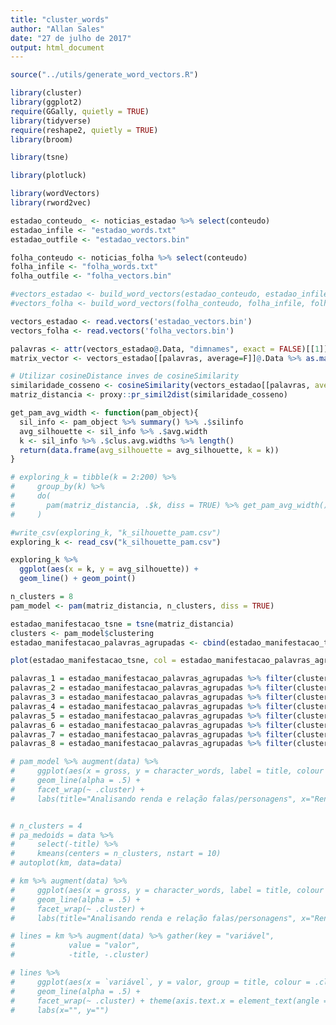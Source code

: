 ```yaml
---
title: "cluster_words"
author: "Allan Sales"
date: "27 de julho de 2017"
output: html_document
---
```


```r
source("../utils/generate_word_vectors.R")

library(cluster)
library(ggplot2)
require(GGally, quietly = TRUE)
library(tidyverse)
require(reshape2, quietly = TRUE)
library(broom)

library(tsne)

library(plotluck)

library(wordVectors)
library(rword2vec)
```

```r
estadao_conteudo_ <- noticias_estadao %>% select(conteudo)
estadao_infile <- "estadao_words.txt"
estadao_outfile <- "estadao_vectors.bin"

folha_conteudo <- noticias_folha %>% select(conteudo)
folha_infile <- "folha_words.txt"
folha_outfile <- "folha_vectors.bin"

#vectors_estadao <- build_word_vectors(estadao_conteudo, estadao_infile, estadao_outfile)
#vectors_folha <- build_word_vectors(folha_conteudo, folha_infile, folha_outfile)
```

```r
vectors_estadao <- read.vectors('estadao_vectors.bin')
vectors_folha <- read.vectors('folha_vectors.bin')
```

```r
palavras <- attr(vectors_estadao@.Data, "dimnames", exact = FALSE)[[1]]
matrix_vector <- vectors_estadao[[palavras, average=F]]@.Data %>% as.matrix()

# Utilizar cosineDistance inves de cosineSimilarity
similaridade_cosseno <- cosineSimilarity(vectors_estadao[[palavras, average=F]], vectors_estadao[[palavras, average=F]])
matriz_distancia <- proxy::pr_simil2dist(similaridade_cosseno)

get_pam_avg_width <- function(pam_object){
  sil_info <- pam_object %>% summary() %>% .$silinfo
  avg_silhouette <- sil_info %>% .$avg.width
  k <- sil_info %>% .$clus.avg.widths %>% length()
  return(data.frame(avg_silhouette = avg_silhouette, k = k))
}

# exploring_k = tibble(k = 2:200) %>%
#     group_by(k) %>%
#     do(
#       pam(matriz_distancia, .$k, diss = TRUE) %>% get_pam_avg_width()
#     )

#write_csv(exploring_k, "k_silhouette_pam.csv")
exploring_k <- read_csv("k_silhouette_pam.csv")

exploring_k %>% 
  ggplot(aes(x = k, y = avg_silhouette)) +
  geom_line() + geom_point()

n_clusters = 8
pam_model <- pam(matriz_distancia, n_clusters, diss = TRUE)
```


```r
estadao_manifestacao_tsne = tsne(matriz_distancia)
clusters <- pam_model$clustering
estadao_manifestacao_palavras_agrupadas <- cbind(estadao_manifestacao_tsne,clusters,palavras) %>% as.data.frame()

plot(estadao_manifestacao_tsne, col = estadao_manifestacao_palavras_agrupadas$clusters)
```

```r
palavras_1 = estadao_manifestacao_palavras_agrupadas %>% filter(clusters==1)
palavras_2 = estadao_manifestacao_palavras_agrupadas %>% filter(clusters==2)
palavras_3 = estadao_manifestacao_palavras_agrupadas %>% filter(clusters==3)
palavras_4 = estadao_manifestacao_palavras_agrupadas %>% filter(clusters==4)
palavras_5 = estadao_manifestacao_palavras_agrupadas %>% filter(clusters==5)
palavras_6 = estadao_manifestacao_palavras_agrupadas %>% filter(clusters==6)
palavras_7 = estadao_manifestacao_palavras_agrupadas %>% filter(clusters==7)
palavras_8 = estadao_manifestacao_palavras_agrupadas %>% filter(clusters==8)
```

```r
# pam_model %>% augment(data) %>%
#     ggplot(aes(x = gross, y = character_words, label = title, colour = .cluster)) +
#     geom_line(alpha = .5) +
#     facet_wrap(~ .cluster) +
#     labs(title="Analisando renda e relação falas/personagens", x="Renda", y="Presença nos diálogos/Presença")


# n_clusters = 4
# pa_medoids = data %>% 
#     select(-title) %>%  
#     kmeans(centers = n_clusters, nstart = 10)
# autoplot(km, data=data)

# km %>% augment(data) %>%
#     ggplot(aes(x = gross, y = character_words, label = title, colour = .cluster)) +
#     geom_line(alpha = .5) +
#     facet_wrap(~ .cluster) +
#     labs(title="Analisando renda e relação falas/personagens", x="Renda", y="Presença nos diálogos/Presença")

# lines = km %>% augment(data) %>% gather(key = "variável", 
#            value = "valor", 
#            -title, -.cluster) 

# lines %>% 
#     ggplot(aes(x = `variável`, y = valor, group = title, colour = .cluster)) + 
#     geom_line(alpha = .5) + 
#     facet_wrap(~ .cluster) + theme(axis.text.x = element_text(angle = 90, hjust = 1)) +
#     labs(x="", y="")
```
